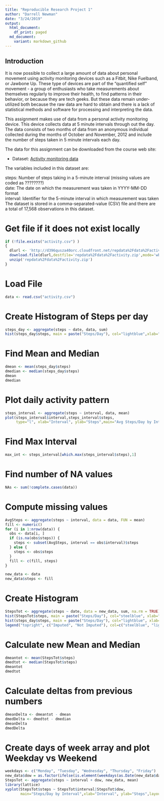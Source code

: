 ---
title: "Reproducible Research Project 1"
author: "Darrell Newman"
date: "3/24/2019"
output:
  html_document:
    df_print: paged
  md_document:
    variant: markdown_github
---

## Introduction
It is now possible to collect a large amount of data about personal movement using activity monitoring devices such as a Fitbit, Nike Fuelband, or Jawbone Up. These type of devices are part of the "quantified self" movement - a group of enthusiasts who take measurements about themselves regularly to improve their health, to find patterns in their behavior, or because they are tech geeks. But these data remain under-utilized both because the raw data are hard to obtain and there is a lack of statistical methods and software for processing and interpreting the data.

This assignment makes use of data from a personal activity monitoring device. This device collects data at 5 minute intervals through out the day. The data consists of two months of data from an anonymous individual collected during the months of October and November, 2012 and include the number of steps taken in 5 minute intervals each day.

The data for this assignment can be downloaded from the course web site:

* Dataset: [Activity monitoring data](https://d396qusza40orc.cloudfront.net/repdata%2Fdata%2Factivity.zip) 

The variables included in this dataset are:

steps: Number of steps taking in a 5-minute interval (missing values are coded as ????????) </br>
date: The date on which the measurement was taken in YYYY-MM-DD format </br>
interval: Identifier for the 5-minute interval in which measurement was taken </br>
The dataset is stored in a comma-separated-value (CSV) file and there are a total of 17,568 observations in this dataset. 

# Get file if it does not exist locally
```{r}
if (!file.exists("activity.csv") )
{
  dlurl <- 'http://d396qusza40orc.cloudfront.net/repdata%2Fdata%2Factivity.zip'  
  download.file(dlurl,destfile='repdata%2Fdata%2Factivity.zip',mode='wb')  
  unzip('repdata%2Fdata%2Factivity.zip')
}
```

# Load File
```{r}
data <- read.csv("activity.csv")
```

# Create Histogram of Steps per day
```{r}
steps_day <- aggregate(steps ~ date, data, sum)
hist(steps_day$steps, main = paste("Steps/Day"), col="lightblue",xlab="Steps", ylab="Days")
```

# Find Mean and Median
```{r}
dmean <- mean(steps_day$steps)
dmedian <- median(steps_day$steps)
dmean
dmedian
```

# Plot daily activity pattern
```{r}
steps_interval <- aggregate(steps ~ interval, data, mean)
plot(steps_interval$interval,steps_interval$steps,
     type="l", xlab="Interval", ylab="Steps",main="Avg Steps/Day by Interval")
```

# Find Max Interval
```{r}
max_int <- steps_interval[which.max(steps_interval$steps),1]
```

# Find number of NA values
```{r}
NAs <- sum(!complete.cases(data))
```

# Compute missing values
```{r}
AvgSteps <- aggregate(steps ~ interval, data = data, FUN = mean)
fill <- numeric()
for (i in 1:nrow(data)) {
  obs <- data[i, ]
  if (is.na(obs$steps)) {
    steps <- subset(AvgSteps, interval == obs$interval)$steps
  } else {
    steps <- obs$steps
  }
  fill <- c(fill, steps)
}

new_data <- data
new_data$steps <- fill
```

# Create Histogram
```{r}
StepsTot <- aggregate(steps ~ date, data = new_data, sum, na.rm = TRUE)
hist(StepsTot$steps, main = paste("Steps/Day"), col="steelblue", xlab="Steps", ylab = "Days")
hist(steps_day$steps, main = paste("Steps/Day"), col="lightblue", xlab="Steps", ylab = "Days", add=T)
legend("topright", c("Imputed", "Not Imputed"), col=c("steelblue", "lightblue"), lwd=10)
```

# Calculate new Mean and Median
```{r}
dmeantot <- mean(StepsTot$steps)
dmedtot <- median(StepsTot$steps)
dmeantot
dmedtot
```

# Calculate deltas from previous numbers
```{r}
dmeanDelta <- dmeantot - dmean
dmedDelta <- dmedtot - dmedian
dmeanDelta
dmedDelta
```

# Create days of week array and plot Weekday vs Weekend 
```{r}
weekdays <- c("Monday", "Tuesday", "Wednesday", "Thursday", "Friday")
new_data$dow = as.factor(ifelse(is.element(weekdays(as.Date(new_data$date)),weekdays), "Weekday", "Weekend"))
StepsTot <- aggregate(steps ~ interval + dow, new_data, mean)
library(lattice)
xyplot(StepsTot$steps ~ StepsTot$interval|StepsTot$dow,
       main="Steps/Day by Interval",xlab="Interval", ylab="Steps",layout=c(1,2), type="l")
```